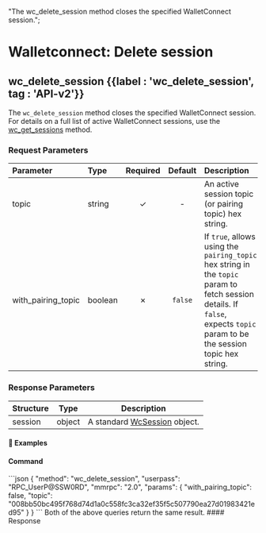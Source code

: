   "The wc_delete_session method closes the specified WalletConnect session.";

# Walletconnect: Delete session

## wc\_delete\_session {{label : 'wc_delete_session', tag : 'API-v2'}}

The `wc_delete_session` method closes the specified WalletConnect session.
For details on a full list of active WalletConnect sessions, use the [wc\_get\_sessions](/komodo-defi-framework/api/v20-dev/wc_get_sessions/#wc-get-sessions) method.

### Request Parameters

| Parameter            | Type    | Required | Default | Description                                                                                                                                                                 |
| :------------------- | :------ | :------: | :-----: | :-------------------------------------------------------------------------------------------------------------------------------------------------------------------------- |
| topic                | string  |     ✓    |    -    | An active session topic (or pairing topic) hex string.                                                                                                                      |
| with\_pairing\_topic | boolean |     ✗    | `false` | If `true`, allows using the `pairing_topic` hex string in the `topic` param to fetch session details. If `false`, expects `topic` param to be the session topic hex string. |

### Response Parameters

| Structure | Type   | Description                                                                              |
| --------- | ------ | ---------------------------------------------------------------------------------------- |
| session   | object | A standard [WcSession](/komodo-defi-framework/api/common_structures/#wc-session) object. |

#### 📌 Examples

#### Command

<CodeGroup title="" tag="POST" label="wc_delete_session" mm2MethodDecorate="true">
  ```json
  {
    "method": "wc_delete_session",
    "userpass": "RPC_UserP@SSW0RD",
    "mmrpc": "2.0",
    "params": {
      "with_pairing_topic": false,
      "topic": "008bb50bc495f768d74d1a0c558fc3ca32ef35f5c507790ea27d01983421ed95"
    }
  }
  ```
</CodeGroup>

<Note>
  Both of the above queries return the same result.
</Note>

<CollapsibleSection expandedText="Hide Response" collapsedText="Show Response">
  #### Response

  ```json
  ```
</CollapsibleSection>
